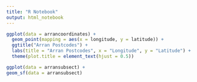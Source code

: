 ```yaml
---
title: "R Notebook"
output: html_notebook
---
```


```r
ggplot(data = arrancoordinates) +
  geom_point(mapping = aes(x = longitude, y = latitude)) +
  ggtitle("Arran Postcodes") +
  labs(title = "Arran Postcodes", x = "Longitude", y = "Latitude") +
  theme(plot.title = element_text(hjust = 0.5))
```

```r
ggplot(data = arransubsect) +
geom_sf(data = arransubsect)
```

